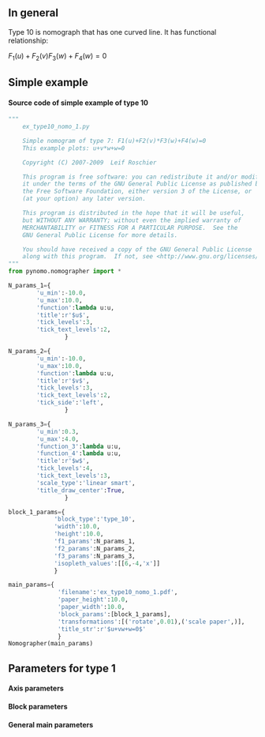== In general ==
Type 10 is nomograph that has one curved line. It has functional relationship:

<math> F_1(u)+F_2(v)F_3(w)+F_4(w)=0 \,</math>

== Simple example ==
{{Infobox_nomogram1
| name         = Simple example: Type 10
| image =  [[Image:Ex type10 nomo 1.png|600px]]
| file = [[Image:Ex type10 nomo 1.pdf]]
}}
==== Source code of simple example of type 10 ====
<source lang=python>
"""
    ex_type10_nomo_1.py

    Simple nomogram of type 7: F1(u)+F2(v)*F3(w)+F4(w)=0
    This example plots: u+v*w+w=0

    Copyright (C) 2007-2009  Leif Roschier

    This program is free software: you can redistribute it and/or modify
    it under the terms of the GNU General Public License as published by
    the Free Software Foundation, either version 3 of the License, or
    (at your option) any later version.

    This program is distributed in the hope that it will be useful,
    but WITHOUT ANY WARRANTY; without even the implied warranty of
    MERCHANTABILITY or FITNESS FOR A PARTICULAR PURPOSE.  See the
    GNU General Public License for more details.

    You should have received a copy of the GNU General Public License
    along with this program.  If not, see <http://www.gnu.org/licenses/>.
"""
from pynomo.nomographer import *

N_params_1={
        'u_min':-10.0,
        'u_max':10.0,
        'function':lambda u:u,
        'title':r'$u$',
        'tick_levels':3,
        'tick_text_levels':2,
                }

N_params_2={
        'u_min':-10.0,
        'u_max':10.0,
        'function':lambda u:u,
        'title':r'$v$',
        'tick_levels':3,
        'tick_text_levels':2,
        'tick_side':'left',
                }

N_params_3={
        'u_min':0.3,
        'u_max':4.0,
        'function_3':lambda u:u,
        'function_4':lambda u:u,
        'title':r'$w$',
        'tick_levels':4,
        'tick_text_levels':3,
        'scale_type':'linear smart',
        'title_draw_center':True,
                }

block_1_params={
             'block_type':'type_10',
             'width':10.0,
             'height':10.0,
             'f1_params':N_params_1,
             'f2_params':N_params_2,
             'f3_params':N_params_3,
             'isopleth_values':[[6,-4,'x']]
             }

main_params={
              'filename':'ex_type10_nomo_1.pdf',
              'paper_height':10.0,
              'paper_width':10.0,
              'block_params':[block_1_params],
              'transformations':[('rotate',0.01),('scale paper',)],
              'title_str':r'$u+vw+w=0$'
              }
Nomographer(main_params)


</source>

== Parameters for type 1 ==



==== Axis parameters ====
{{Infobox_test1
| name = Specific axis parameters for type 10
| Field1a = 'function'
| Field1b = -
| Field1c = Function in the equation for F1 and F2

| Field2a = 'function_3'
| Field2b = -
| Field2c = Function in the equation for F3

| Field3a = 'function_4'
| Field3b = -
| Field3c = Function in the equation for F4

| Field4a = 'u_min'
| Field4b = -
| Field4c = Minimum value of function variable

| Field5a = 'u_max'
| Field5b = -
| Field5c = Maximum value of function variable
}}
{{Axis_params}}

==== Block parameters ====
{{Infobox_test1
| name = Specific block parameters for type 10
| Field1a = 'block_type'
| Field1b = 'type_10'
| Field1c = This is type 10 block

| Field2a = 'width'
| Field2b = 10.0
| Field2c = Block width (to be scaled)

| Field3a = 'height'
| Field3b = 10.0
| Field3c = Block height (to be scaled)

| Field4a = 'f1_params'
| Field4b = --
| Field4c = Axis params for function f1

| Field5a = 'f2_params'
| Field5b = --
| Field5c = Axis params for function f2

| Field6a = 'f3_params'
| Field6b = --
| Field6c = Axis params for function f3

| Field7a = 'mirror_x'
| Field7b = False
| Field7c = If x-axis is mirrored

| Field8a = 'mirror_y'
| Field8b = False
| Field8c = If y-axis is mirrored

| Field9a = 'isopleth_values'
| Field9b = [[]]
| Field9c = List of list of isopleth values. Unknown values are given with strings, e.g. 'x'. An example:
<source lang=python>
'isopleth_values':[[0.8,'x',0.7],[0.7,0.8,'x']]
</source>

}}

==== General main parameters  ====
{{Infobox general params}}

